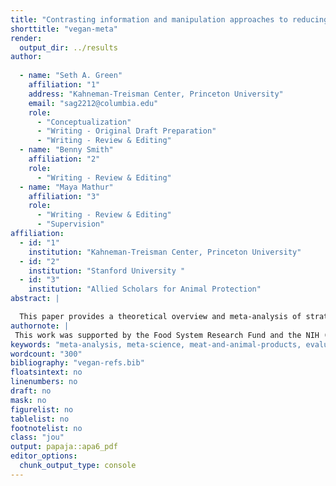 ```yaml
---
title: "Contrasting information and manipulation approaches to reducing consumption of meat and animal products: findings, biases, and limitations"
shorttitle: "vegan-meta"
render:
  output_dir: ../results
author:
 
  - name: "Seth A. Green"
    affiliation: "1"
    address: "Kahneman-Treisman Center, Princeton University"
    email: "sag2212@columbia.edu"
    role:
      - "Conceptualization"
      - "Writing - Original Draft Preparation"
      - "Writing - Review & Editing"
  - name: "Benny Smith"
    affiliation: "2"
    role:
      - "Writing - Review & Editing"
  - name: "Maya Mathur"
    affiliation: "3"
    role:
      - "Writing - Review & Editing"
      - "Supervision"
affiliation:
  - id: "1"
    institution: "Kahneman-Treisman Center, Princeton University"
  - id: "2"
    institution: "Stanford University "
  - id: "3"
    institution: "Allied Scholars for Animal Protection"
abstract: |

  This paper provides a theoretical overview and meta-analysis of strategies for reducing consumption of meat and animal products (MAP). While policymakers broadly agree that global levels of MAP consumption are environmentally unsustainable and a major source of public health risks, there is no consensus for which strategy most effectively changes dietary habits. Extant MAP reduction interventions generally embody one of two theoretical perspectives: attempts to *persuade* people to change their habits via information, or attempts to *manipulate* them by changing features of their eating environments. Even the very best evaluations of these interventions, however, are generally hampered by  measurement limitations. For persuasion-based interventions, the majority of studies are at risk of social desirability bias arising from self-reported outcomes; for manipulation-based interventions, most studies do not grapple seriously with the possibility of intertemporal substitution, i.e. that a person who eats less MAP at one meal might compensate by eating more at the next. When we limit our analysis to studies that carefully attend to these threats to inference, we conclude that direct appeals to the environment and personal health, along with some changes to layouts and messages in university cafeterias, can reduce MAP consumption. However, this evidence base is limited to a tiny number of studies at a handful of colleges, and therefore in urgent need of extension and replication. Finally, we argue that despite limited successes to date, appeals to animal welfare are drawn from a vast theoretical space whose most promising interventions yet await rigorous evaluation.
authornote: |
 This work was supported by the Food System Research Fund and the NIH (grant XXX). Thanks to Alex Berke, Alix Winter, Anson Berns, Hari Dandapani, Adin Richards, Matt Lerner, and Daniel Waldinger for comments on an early draft. Thanks to Jacob Peacock, Andrew Jalil, Gregg Sparkman, Joshua Tasoff, Lucius Caviola, and Emma Garnett for helping us assemble the database and providing guidance on their studies.
keywords: "meta-analysis, meta-science, meat-and-animal-products, evaluation"
wordcount: "300"
bibliography: "vegan-refs.bib"
floatsintext: no
linenumbers: no
draft: no
mask: no
figurelist: no
tablelist: no
footnotelist: no
class: "jou"
output: papaja::apa6_pdf
editor_options: 
  chunk_output_type: console
---
```



